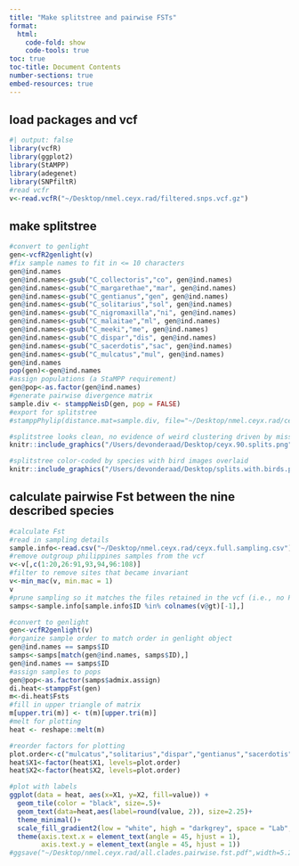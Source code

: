 ```yaml
---
title: "Make splitstree and pairwise FSTs"
format:
  html:
    code-fold: show
    code-tools: true
toc: true
toc-title: Document Contents
number-sections: true
embed-resources: true
---
```


## load packages and vcf
```r
#| output: false
library(vcfR)
library(ggplot2)
library(StAMPP)
library(adegenet)
library(SNPfiltR)
#read vcfr
v<-read.vcfR("~/Desktop/nmel.ceyx.rad/filtered.snps.vcf.gz")
```

## make splitstree
```r
#convert to genlight
gen<-vcfR2genlight(v)
#fix sample names to fit in <= 10 characters
gen@ind.names
gen@ind.names<-gsub("C_collectoris","co", gen@ind.names)
gen@ind.names<-gsub("C_margarethae","mar", gen@ind.names)
gen@ind.names<-gsub("C_gentianus","gen", gen@ind.names)
gen@ind.names<-gsub("C_solitarius","sol", gen@ind.names)
gen@ind.names<-gsub("C_nigromaxilla","ni", gen@ind.names)
gen@ind.names<-gsub("C_malaitae","ml", gen@ind.names)
gen@ind.names<-gsub("C_meeki","me", gen@ind.names)
gen@ind.names<-gsub("C_dispar","dis", gen@ind.names)
gen@ind.names<-gsub("C_sacerdotis","sac", gen@ind.names)
gen@ind.names<-gsub("C_mulcatus","mul", gen@ind.names)
gen@ind.names
pop(gen)<-gen@ind.names
#assign populations (a StaMPP requirement)
gen@pop<-as.factor(gen@ind.names)
#generate pairwise divergence matrix
sample.div <- stamppNeisD(gen, pop = FALSE)
#export for splitstree
#stamppPhylip(distance.mat=sample.div, file="~/Desktop/nmel.ceyx.rad/ceyx.90.splits.txt")

#splitstree looks clean, no evidence of weird clustering driven by missing data
knitr::include_graphics("/Users/devonderaad/Desktop/ceyx.90.splits.png")

#splitstree color-coded by species with bird images overlaid
knitr::include_graphics("/Users/devonderaad/Desktop/splits.with.birds.png")
```

## calculate pairwise Fst between the nine described species
```r
#calculate Fst
#read in sampling details
sample.info<-read.csv("~/Desktop/nmel.ceyx.rad/ceyx.full.sampling.csv")
#remove outgroup philippines samples from the vcf
v<-v[,c(1:20,26:91,93,94,96:108)]
#filter to remove sites that became invariant
v<-min_mac(v, min.mac = 1)
v
#prune sampling so it matches the files retained in the vcf (i.e., no Philippines and only samples that passed filtering)
samps<-sample.info[sample.info$ID %in% colnames(v@gt)[-1],]

#convert to genlight
gen<-vcfR2genlight(v)
#organize sample order to match order in genlight object
gen@ind.names == samps$ID
samps<-samps[match(gen@ind.names, samps$ID),]
gen@ind.names == samps$ID
#assign samples to pops
gen@pop<-as.factor(samps$admix.assign)
di.heat<-stamppFst(gen)
m<-di.heat$Fsts
#fill in upper triangle of matrix
m[upper.tri(m)] <- t(m)[upper.tri(m)]
#melt for plotting
heat <- reshape::melt(m)

#reorder factors for plotting
plot.order<-c("mulcatus","solitarius","dispar","gentianus","sacerdotis","malaitae","meeki","nigromaxilla","coll.east","coll.west")
heat$X1<-factor(heat$X1, levels=plot.order)
heat$X2<-factor(heat$X2, levels=plot.order)

#plot with labels
ggplot(data = heat, aes(x=X1, y=X2, fill=value)) + 
  geom_tile(color = "black", size=.5)+
  geom_text(data=heat,aes(label=round(value, 2)), size=2.25)+
  theme_minimal()+
  scale_fill_gradient2(low = "white", high = "darkgrey", space = "Lab", name="Fst") +
  theme(axis.text.x = element_text(angle = 45, hjust = 1),
        axis.text.y = element_text(angle = 45, hjust = 1))
#ggsave("~/Desktop/nmel.ceyx.rad/all.clades.pairwise.fst.pdf",width=5.2, height=3.8, units="in")
```

